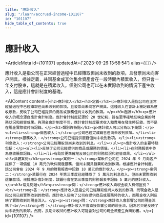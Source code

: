 ```yaml
---
title: "應計收入"
slug: "/learn/accrued-income-101107"
id: "101107"
hide_table_of_contents: true
---
```



# 應計收入

<ArticleMeta id={101107} updatedAt={'2023-09-26 13:58:54'} alias={`[]`} />
<div className='border-solid border-b border-t-0 my-4 border-[var(--ifm-color-gray-300)]' />

應計收入是指公司在正常經營過程中已經賺取但尚未收到的款項，且發票尚未向客户開具。根據定義，共同基金或其他集合資產會在一段時間內積累收入，但只會一年支付股東，這就是在積累收入。個別公司也可以在未實際收到的情況下產生收入，這是應計會計制度的基礎。

<AIContent content={`<h2>應計收入</h2><h3>定義</h3><p>應計收入是指公司在正常經營過程中已經賺取但尚未收到的款項，且發票尚未向客户開具。這種收入在會計上被記錄為應收賬款，反映了公司已經提供的商品或服務但尚未收到的款項。</p><h3>起源</h3><p>應計收入的概念源自應計會計制度。應計會計制度起源於 20 世紀初，旨在更準確地反映企業的財務狀況和經營成果。與現金會計制度不同，應計會計制度要求收入和費用在發生時記錄，而不是在現金實際收付時記錄。</p><h3>類別與特點</h3><p>應計收入可以分為以下幾類：</p><ul><li><strong>銷售收入：</strong>公司已經完成銷售但尚未收到款項。</li><li><strong>服務收入：</strong>公司已經提供服務但尚未收到款項。</li><li><strong>利息收入：</strong>公司已經賺取但尚未收到的利息。</li></ul><p>應計收入的主要特點包括：</p><ul><li>反映了公司已經提供的商品或服務的價值。</li><li>在財務報表中作為應收賬款記錄。</li><li>有助於更準確地反映公司的財務狀況和經營成果。</li></ul><h3>具體案例</h3><p><strong>案例一：</strong>某軟件公司在 2024 年 9 月向客户提供了一項價值 10 萬元的軟件開發服務，但尚未開具發票和收到款項。根據應計會計制度，該公司會在 2024 年 9 月的財務報表中記錄 10 萬元的應計收入。</p><p><strong>案例二：</strong>某銀行在 2024 年第三季度已經賺取了 5 萬元的利息收入，但尚未實際收到這筆款項。根據應計會計制度，該銀行會在第三季度的財務報表中記錄 5 萬元的應計收入。</p><h3>常見問題</h3><p><strong>問：</strong>應計收入與現金收入有何區別？<br/><strong>答：</strong>應計收入是指公司已經賺取但尚未收到的款項，而現金收入是指公司已經實際收到的款項。應計收入反映了公司在提供商品或服務時的收入，而現金收入則反映了實際收到的現金流入。</p><p><strong>問：</strong>應計收入會影響公司的現金流嗎？<br/><strong>答：</strong>應計收入不會直接影響公司的現金流，因為它只是反映了尚未收到的款項。然而，長期未收回的應計收入可能會對公司的現金流產生負面影響。</p>`} id={101107} />
